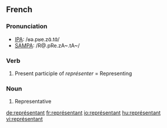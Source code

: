==French==

===Pronunciation===
*[[w:IPA|IPA]]: /ʁǝ.pʁe.zɑ̃.tɑ̃/
*[[w:SAMPA|SAMPA]]: /R@.pRe.zA~.tA~/

===Verb===
#Present participle of ''représenter'' = Representing
===Noun===
{{fr-infl-noun|sm=représentant|sf=représentante|pm=représentants|pf=représentantes|smp=ʁǝ.pʁe.zɑ̃.tɑ̃|sfp=ʁǝ.pʁe.zɑ̃.tɑ̃t|pmp=ʁǝ.pʁe.zɑ̃.tɑ̃|pfp=ʁǝ.pʁe.zɑ̃.tɑ̃t}}
#Representative

[[de:représentant]]
[[fr:représentant]]
[[io:représentant]]
[[hu:représentant]]
[[vi:représentant]]